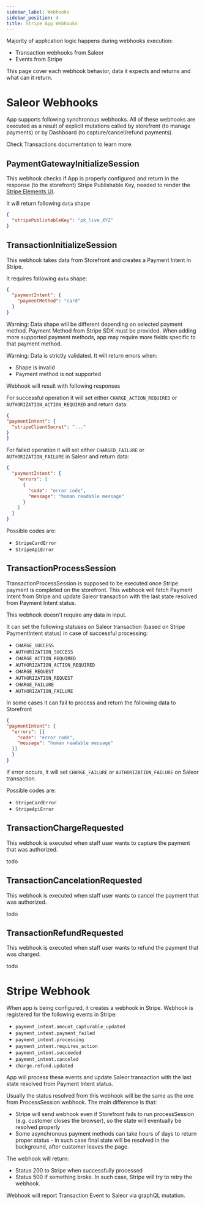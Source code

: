 ```yaml
---
sidebar_label: Webhooks
sidebar_position: 4
title: Stripe App Webhooks
---
```


Majority of application logic happens during webhooks execution:
- Transaction webhooks from Saleor
- Events from Stripe

This page cover each webhook behavior, data it expects and returns and what can it return.

# Saleor Webhooks

App supports following synchronous webhooks. All of these webhooks are executed as a result of explicit mutations called by storefront (to manage payments) or by Dashboard (to capture/cancel/refund payments).

Check Transactions documentation to learn more.

## PaymentGatewayInitializeSession

This webhook checks if App is properly configured and return in the response (to the storefront) Stripe Publishable Key, needed to render the [Stripe Elements UI](https://docs.stripe.com/payments/elements).

It will return following `data` shape

```json
{
  "stripePublishableKey": "pk_live_XYZ"
}
```

## TransactionInitializeSession

This webhook takes data from Storefront and creates a Payment Intent in Stripe.

It requires following `data` shape:

```json
{
  "paymentIntent": {
    "paymentMethod": "card"
  }
}
```

Warning: Data shape will be different depending on selected payment method. Payment Method from Stripe SDK must be provided. When adding more supported payment methods, app may require more fields specific to that payment method.

Warning: Data is strictly validated. It will return errors when:

- Shape is invalid
- Payment method is not supported

Webhook will result with following responses

For successful operation it will set either `CHARGE_ACTION_REQUIRED` or `AUTHORIZATION_ACTION_REQUIRED` and return data:

```json
{
"paymentIntent": {
  "stripeClientSecret": "..."
}
}
```

For failed operation it will set either `CHARGED_FAILURE` or `AUTHORIZATION_FAILURE` in Saleor and return data:

```json
{
  "paymentIntent": {
    "errors": [
      {
        "code": "error code",
        "message": "human readable message"
      }
    ]
  }
}
```

Possible codes are:
- `StripeCardError`
- `StripeApiError`

## TransactionProcessSession

TransactionProcessSession is supposed to be executed once Stripe payment is completed on the storefront. This webhook will fetch Payment Intent from Stripe
and update Saleor transaction with the last state resolved from Payment Intent status.

This webhook doesn't require any data in input.

It can set the following statuses on Saleor transaction (based on Stripe PaymentIntent status) in case of successful processing:

- `CHARGE_SUCCESS`
- `AUTHORIZATION_SUCCESS`
- `CHARGE_ACTION_REQUIRED`
- `AUTHORIZATION_ACTION_REQUIRED`
- `CHARGE_REQUEST`
- `AUTHORIZATION_REQUEST`
- `CHARGE_FAILURE`
- `AUTHORIZATION_FAILURE`

In some cases it can fail to process and return the following data to Storefront

```json
{
"paymentIntent": {
  "errors": [{
    "code": "error code",
    "message": "human readable message"
  }]
  }
}
```

If error occurs, it will set `CHARGE_FAILURE` or `AUTHORIZATION_FAILURE` on Saleor transaction.

Possible codes are:
- `StripeCardError`
- `StripeApiError`


## TransactionChargeRequested

This webhook is executed when staff user wants to capture the payment that was authorized.

todo

## TransactionCancelationRequested

This webhook is executed when staff user wants to cancel the payment that was authorized.

todo

## TransactionRefundRequested

This webhook is executed when staff user wants to refund the payment that was charged.

todo


# Stripe Webhook

When app is being configured, it creates a webhook in Stripe. Webhook is registered for the following events in Stripe:

- `payment_intent.amount_capturable_updated`
- `payment_intent.payment_failed`
- `payment_intent.processing`
- `payment_intent.requires_action`
- `payment_intent.succeeded`
- `payment_intent.canceled`
- `charge.refund.updated`

App will process these events and update Saleor transaction with the last state resolved from Payment Intent status.

Usually the status resolved from this webhook will be the same as the one from ProcessSession webhook. The main difference is that:
- Stripe will send webhook even if Storefront fails to run processSession (e.g. customer closes the browser), so the state will eventually be resolved properly
- Some asynchronous payment methods can take hours of days to return proper status - in such case final state will be resolved in the background, after customer leaves the page.

The webhook will return:
- Status 200 to Stripe when successfully processed
- Status 500 if something broke. In such case, Stripe will try to retry the webhook.

Webhook will report Transaction Event to Saleor via graphQL mutation.